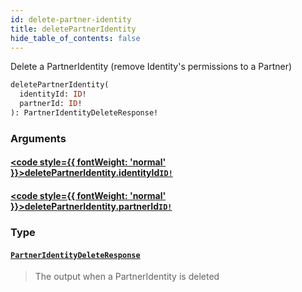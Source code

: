 ```yaml
---
id: delete-partner-identity
title: deletePartnerIdentity
hide_table_of_contents: false
---
```








Delete a PartnerIdentity (remove Identity's permissions to a Partner)

```graphql
deletePartnerIdentity(
  identityId: ID!
  partnerId: ID!
): PartnerIdentityDeleteResponse!
```


### Arguments

#### [<code style={{ fontWeight: 'normal' }}>deletePartnerIdentity.<b>identityId</b></code>](#)<Bullet />[`ID!`](/adminidentity/api/graphql-admin/reference/scalars/id) <Badge class="secondary" text="non-null"/> <Badge class="secondary" text="scalar"/>
> 
> 

#### [<code style={{ fontWeight: 'normal' }}>deletePartnerIdentity.<b>partnerId</b></code>](#)<Bullet />[`ID!`](/adminidentity/api/graphql-admin/reference/scalars/id) <Badge class="secondary" text="non-null"/> <Badge class="secondary" text="scalar"/>
> 
> 

### Type

#### [`PartnerIdentityDeleteResponse`](/adminidentity/api/graphql-admin/reference/objects/partner-identity-delete-response) <Badge class="secondary" text="object"/>
> The output when a PartnerIdentity is deleted
> 





